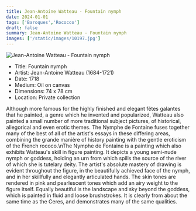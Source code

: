 ```yaml
---
title: Jean-Antoine Watteau - Fountain nymph
date: 2024-01-01
tags: ['Baroques','Rococco']
draft: false
summary: Jean-Antoine Watteau - Fountain nymph
images: ['/static/images/10197.jpg']
---
```


![Jean-Antoine Watteau - Fountain nymph](/static/images/10197.jpg)

* Title: Fountain nymph
* Artist: Jean-Antoine Watteau (1684-1721)
* Date: 1718
* Medium: Oil on canvas
* Dimensions: 74 x 78 cm
* Location: Private collection

Although more famous for the highly finished and elegant fêtes galantes that he painted, a genre which he invented and popularized, Watteau also painted a small number of more traditional subject pictures, of historical, allegorical and even erotic themes.  The Nymphe de Fontaine fuses together many of the best of all of the artist's essays in these differing areas, combining the grande manière of history painting with the gentle eroticism of the French rococo.\nThe Nymphe de Fontaine is a painting which also exhibits Watteau's skill in figure painting.  It depicts a young semi-nude nymph or goddess, holding an urn from which spills the source of the river of which she is tutelary deity.  The artist's absolute mastery of drawing is evident throughout the figure, in the beautifully achieved face of the nymph, and in her skillfully and elegantly articulated hands. The skin tones are rendered in pink and pearlescent tones which add an airy weight to the figure itself.  Equally beautiful is the landscape and sky beyond the goddess, which is painted in fluid and loose brushstrokes.  It is clearly from about the same time as the Ceres, and demonstrates many of the same qualities. 

